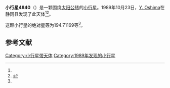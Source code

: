 {{Infobox planet
| bgcolour = #FFFFC0
| name = 4840 Otaynang
| symbol = 
| image = 
| caption = 
| discovery = yes
| discovery_ref = 
| discoverer = [[Y._Oshima|Y. Oshima]]
| discovery_site = [[静冈县|静冈县]] 
| discovered = 1989年10月23日
| designations = yes
| mp_name = 
| named_after = 
| alt_names = 1989 UY/ 1955 XF / 1978 YW1
| mp_category = [[主带小行星|主带小行星]]
| orbit_ref = <ref name="a">[http://ssd.jpl.nasa.gov/sbdb.cgi?sstr=4840 4840 Otaynang] {{Wayback|url=http://ssd.jpl.nasa.gov/sbdb.cgi?sstr=4840 |date=20201124010825 }}，小行星數據庫瀏覽器（JPL Small-Body Database Browser）－[[美国国家航空航天局|美国国家航空航天局]]喷气推进实验室</ref>
| epoch = 2456400.5 (2013年4月18日更新)
| aphelion = {{convert|3.5083117|AU|km|3|abbr=on|lk=out}}
| perihelion = {{convert|2.8622153|AU|km|3|abbr=on}}
| semimajor = {{convert|3.1852635|AU|km|3|abbr=on}}
| eccentricity = 0.1014196
| period = 2076.426092 [[日|日]]<br />5.68[[儒略年|儒略年]]
| avg_speed = 
| inclination = 15.17226
| asc_node = 247.49161
| mean_anomaly = 
| arg_peri = 194.71169
| satellites = 
| physical_characteristics = yes
| dimensions = 
| mass = 
| density = 
| surface_grav = 
| escape_velocity = 
| sidereal_day = 
| axial_tilt = 
| pole_ecliptic_lat = 
| pole_ecliptic_lon = 
| albedo = 
| temperatures= 
| temp_name1 = 
| mean_temp_1 = 
| max_temp_1 = 
| temp_name2 = 
| max_temp_2 = 
| spectral_type = 
| abs_magnitude = 194.71169
}}

'''小行星4840'''（{{lang-en|4840 Otaynang}}）是一颗围绕[[太阳|太阳]][[公转|公转]]的[[小行星|小行星]]。1989年10月23日，[[Y._Oshima|Y. Oshima]]在静冈县发现了此天体<ref name="a" /><ref>{{cite news|title=小行星列表|url=http://cfa-www.harvard.edu/iau/lists/NumberedMPs.txt|accessdate=2013-07-08|newspaper=哈佛大学|archive-date=2008-05-17|archive-url=https://web.archive.org/web/20080517010638/http://cfa-www.harvard.edu/iau/lists/NumberedMPs.txt|dead-url=no}}</ref>。

这颗小行星的[[绝对星等|绝对星等]]为194.71169等<ref name="a" />。

==参考文献==
{{reflist}}
{{Minor Planet Number|[[小行星4839|小行星4839]]|[[小行星4841|小行星4841]]}}

{{小天体}}

[[Category:小行星带天体|Category:小行星带天体]]
[[Category:1989年发现的小行星|Category:1989年发现的小行星]]

{{asteroid-stub}}